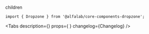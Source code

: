 

<Meta
    title='Компоненты'
    component={Dropzone}
/>

<!-- Canvas -->

<Story name='Dropzone'>
    <Dropzone
        error={boolean('error', false)}
        overlayVisible={boolean('overlayVisible', false)}
        onDrop={action('onDrop')}
    >
        <Container>
            <span>children</span>
        </Container>
    </Dropzone>
</Story>


<!-- Docs -->

<ComponentHeader
    name='Dropzone'
    version={version}
    package='@alfalab/core-components-dropzone'
    stage={1}
/>

```tsx
import { Dropzone } from '@alfalab/core-components-dropzone';
```

<Tabs
    description={<Description />}
    props={<Props of={Dropzone} /> }
    changelog={Changelog}
/>
